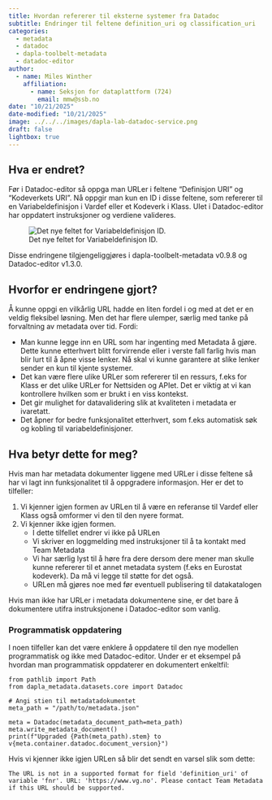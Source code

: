 ```yaml
---
title: Hvordan refererer til eksterne systemer fra Datadoc
subtitle: Endringer til feltene definition_uri og classification_uri
categories:
  - metadata
  - datadoc
  - dapla-toolbelt-metadata
  - datadoc-editor
author:
  - name: Miles Winther
    affiliation:
      - name: Seksjon for dataplattform (724)
        email: mmw@ssb.no
date: "10/21/2025"
date-modified: "10/21/2025"
image: ../../../images/dapla-lab-datadoc-service.png
draft: false
lightbox: true
---
```


## Hva er endret?

Før i Datadoc-editor så oppga man URLer i feltene "Definisjon URI" og "Kodeverkets URI". Nå oppgir man kun en ID i disse feltene, som refererer til en Variabeldefinisjon i Vardef eller et Kodeverk i Klass. UIet i Datadoc-editor har oppdatert instruksjoner og verdiene valideres.

![Det nye feltet for Variabeldefinisjon ID.](../../../images/datadoc-editor-variable-definition-id.png){fig-alt="Det nye feltet for Variabeldefinisjon ID."}

Disse endringene tilgjengeliggjøres i dapla-toolbelt-metadata v0.9.8 og Datadoc-editor v1.3.0.

## Hvorfor er endringene gjort?

Å kunne oppgi en vilkårlig URL hadde en liten fordel i og med at det er en veldig fleksibel løsning. Men det har flere ulemper, særlig med tanke på forvaltning av metadata over tid. Fordi:

- Man kunne legge inn en URL som har ingenting med Metadata å gjøre. Dette kunne etterhvert blitt forvirrende eller i verste fall farlig hvis man blir lurt til å åpne visse lenker. Nå skal vi kunne garantere at slike lenker sender en kun til kjente systemer.
- Det kan være flere ulike URLer som refererer til en ressurs, f.eks for Klass er det ulike URLer for Nettsiden og APIet. Det er viktig at vi kan kontrollere hvilken som er brukt i en viss kontekst.
- Det gir mulighet for datavalidering slik at kvaliteten i metadata er ivaretatt.
- Det åpner for bedre funksjonalitet etterhvert, som f.eks automatisk søk og kobling til variabeldefinisjoner.

## Hva betyr dette for meg?

Hvis man har metadata dokumenter liggene med URLer i disse feltene så har vi lagt inn funksjonalitet til å oppgradere informasjon. Her er det to tilfeller:

1. Vi kjenner igjen formen av URLen til å være en referanse til Vardef eller Klass også omformer vi den til den nyere format.
1. Vi kjenner ikke igjen formen.
    - I dette tilfellet endrer vi ikke på URLen
    - Vi skriver en loggmelding med instruksjoner til å ta kontakt med Team Metadata
    - Vi har særlig lyst til å høre fra dere dersom dere mener man skulle kunne refererer til et annet metadata system (f.eks en Eurostat kodeverk). Da må vi legge til støtte for det også.
    - URLen må gjøres noe med før eventuell publisering til datakatalogen

Hvis man ikke har URLer i metadata dokumentene sine, er det bare å dokumentere utifra instruksjonene i Datadoc-editor som vanlig.

### Programmatisk oppdatering

I noen tilfeller kan det være enklere å oppdatere til den nye modellen programmatisk og ikke med Datadoc-editor. Under er et eksempel på hvordan man programmatisk oppdaterer en dokumentert enkeltfil:

```.python
from pathlib import Path
from dapla_metadata.datasets.core import Datadoc

# Angi stien til metadatadokumentet
meta_path = "/path/to/metadata.json"

meta = Datadoc(metadata_document_path=meta_path)
meta.write_metadata_document()
print(f"Upgraded {Path(meta_path).stem} to v{meta.container.datadoc.document_version}")
```

Hvis vi kjenner ikke igjen URLen så blir det sendt en varsel slik som dette:

```text
The URL is not in a supported format for field 'definition_uri' of variable 'fnr'. URL: 'https://www.vg.no'. Please contact Team Metadata if this URL should be supported.
```
